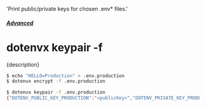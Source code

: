   'Print public/private keys for chosen .env* files.'

##### [Advanced](/docs/advanced)
# dotenvx keypair -f

<p className="lead">{description}</p>

```sh
$ echo "HELLO=Production" > .env.production
$ dotenvx encrypt -f .env.production

$ dotenvx keypair -f .env.production
{"DOTENV_PUBLIC_KEY_PRODUCTION":"<publicKey>","DOTENV_PRIVATE_KEY_PRODUCTION":"<privateKey>"}
```
